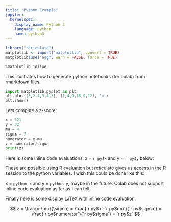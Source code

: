 ```yaml
---
title: "Python Example"
jupyter:
  kernelspec:
    display_name: Python 3
    language: python
    name: python3
---
```

```r
library("reticulate")
matplotlib <- import("matplotlib", convert = TRUE)
matplotlib$use("agg", warn = FALSE, force = TRUE)
```

```python
%matplotlib inline
```

This illustrates how to generate python notebooks (for colab) from rmarkdown files.

```python
import matplotlib.pyplot as plt
plt.plot([3,2,4,3,4,3], [1,4,9,16,9,12], 'o')
plt.show()
```

Lets compute a z-score:
```python
x = 521 
y = 32
mu = 4
sigma = 7
numerator = x-mu
z = numerator/sigma
print(z)
```

Here is some inline code evaluations: x = `r py$x` and y = `r py$y` below:

These are possible using R evaluation but reticulate gives us access in the R session to the python variables. I wish this could be done like this:

x = `python x` and y = `python y`, maybe in the future. Colab does not support inline code evaluation as far as I can tell.

Finally here is some display LaTeX with inline code evaluation. 

$$
z = \frac{x-\mu}{\sigma} 
  = \frac{`r py$x`-`r py$mu`}{`r py$sigma`} 
  = \frac{`r py$numerator`}{`r py$sigma`} 
  = `r py$z`
$$
